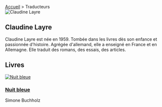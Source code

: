 
<div className="contributors-page">
  <nav className="breadcrumbs">
    <a href="/">Accueil</a> > <span className="current">Traducteurs</span>
  </nav>

  <div className="contributors">
    <article className="contributor">
      <div className="contributor-portrait">
        <img
          src={LayreImage}
          alt="Claudine Layre"
          className="contributor-portrait-image"
        />
      </div>
      <h1 className="contributor-name">Claudine Layre</h1>
      <p className="contributor-bio">
        Claudine Layre est née en 1959. Tombée dans les livres dès son enfance 
        et passionnée d'histoire. Agrégée d'allemand, elle a enseigné en France 
        et en Allemagne. Elle traduit des romans, des essais, des articles.
      </p>
      <h2 className="contributor-books-title">Livres</h2>
      <div className="contributor-books-products">
        <article className="contributor-books-product">
          <a href="/fr/p/nuit-bleue">
            <img
              src="/nuit-bleue.cover.jpg"
              alt="Nuit bleue"
              className="contributor-books-product-cover"
            />
          </a>
          <h1 className="contributor-books-product-title">
            <a href="/fr/p/nuit-bleue">Nuit bleue</a>
          </h1>
          <p className="contributor-books-product-author">Simone Buchholz</p>
        </article>
      </div>
    </article>
    
  </div>
</div>

